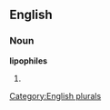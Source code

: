 
==English==

===Noun===
'''lipophiles'''

# {{plural of|[[lipophile]]}}

[[Category:English plurals]]